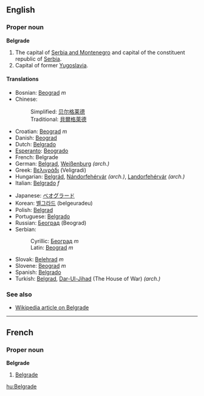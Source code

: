 ==English==
===Proper noun===
'''Belgrade'''

#The capital of [[Serbia and Montenegro]] and capital of the constituent republic of [[Serbia]].
#Capital of former [[Yugoslavia]].

====Translations====
{{top}}
*Bosnian: [[Beograd]] ''m''
*Chinese:
*:Simplified: [[贝尔格莱德]]
*:Traditional: [[貝爾格萊德]]
*Croatian: [[Beograd]] ''m''
*Danish: [[Beograd]]
*Dutch: [[Belgrado]]
*[[Esperanto]]: [[Beogrado]]
*French: Belgrade
*German: [[Belgrad]], [[Weißenburg]] ''(arch.)''
*Greek: [[Βελιγράδι]] (Veligradi)
*Hungarian: [[Belgrád]], [[Nándorfehérvár]] ''(arch.)'', [[Landorfehérvár]] ''(arch.)''
*Italian: [[Belgrado]] ''f''
{{mid}}
*Japanese: [[ベオグラード]]
*Korean: [[벨그라드]] (belgeuradeu)
*Polish: [[Belgrad]]
*Portuguese: [[Belgrado]]
*Russian: [[Београд]] (Beograd)
*Serbian:
*:Cyrillic: [[Београд]] ''m''
*:Latin: [[Beograd]] ''m''
*Slovak: [[Belehrad]] ''m''
*Slovene: [[Beograd]] ''m''
*Spanish: [[Belgrado]]
*Turkish: [[Belgrad]], [[Dar-Ul-Jihad]] (The House of War) ''(arch.)''
{{bottom}}

===See also===
*[[w:Belgrade|Wikipedia article on Belgrade]]

----

==French==
===Proper noun===
'''Belgrade'''

#[[Belgrade]]

[[hu:Belgrade]]